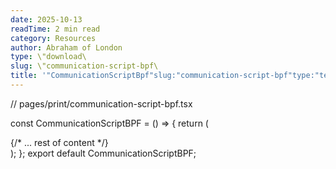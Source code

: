 ```yaml
---
date: 2025-10-13
readTime: 2 min read
category: Resources
author: Abraham of London
type: \"download\
slug: \"communication-script-bpf\
title: '"CommunicationScriptBpf"slug:"communication-script-bpf"type:"template"slug:"communication-script-bpf"type:"Download"title:"CommunicationScriptBpf"date:2025-10-13author:"AbrahamofLondon"readTime:2minreadcategory:"Resources"'
---
```


// pages/print/communication-script-bpf.tsx

const CommunicationScriptBPF = () => {
return (

<BrandFrame title="Communication Script BPF" subtitle="The essential talking points for aligning a team on the plan, money, and targets for the next quarter." pageSize="A4">
  {/* ... rest of content */}
  <div className="mt-12 text-center py-6 border-t border-b border-lightGrey/80">
    <EmbossedBrandMark src="/assets/images/abraham-logo.jpg" alt="Abraham of London Official Mark" width={100} height={100} effect="emboss" className="inline-block" />
  </div>
</BrandFrame>
); }; export default CommunicationScriptBPF;
